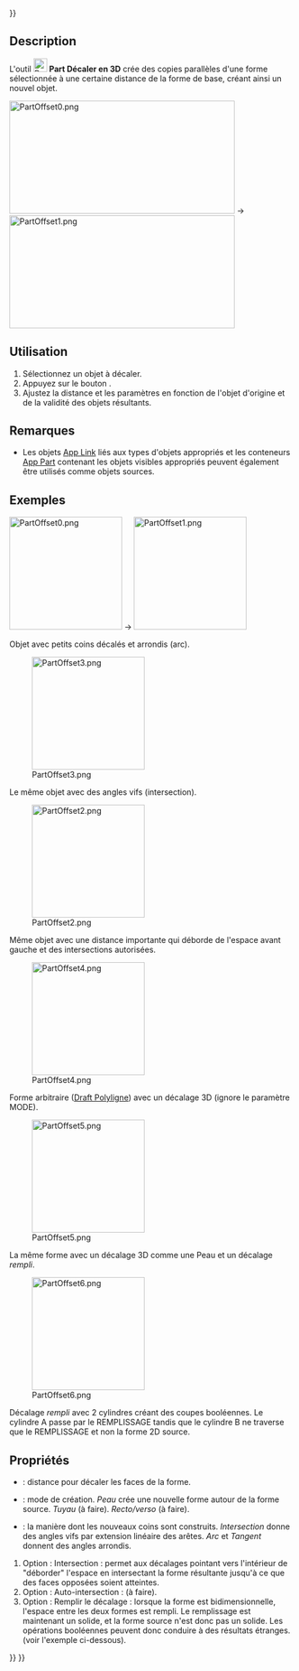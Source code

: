<languages/>
{{UnfinishedDocu{{#translation:}}}}

{{Docnav/fr
|[[Part_CrossSections/fr|Coupes]]
|[[Part_Offset2D/fr|Décaler en 2D]]
|[[Part_Workbench/fr|Atelier Part]]
|IconL=Part_CrossSections.svg
|IconR=Part_Offset2D.svg
|IconC=Workbench_Part.svg
}}

{{GuiCommand/fr
|Name=Part Offset
|Name/fr=Part Décaler en 3D
|MenuLocation=Part → Décaler en 3D...
|Workbenches=[[Part_Workbench/fr|Part]]
|SeeAlso=[[Part_Thickness/fr|Part Évider]], [[Part_Offset2D/fr|Part Décaler en 2D]]
}}

==Description==

L'outil [[Image:Part_Offset.svg|24px]] '''Part Décaler en 3D''' crée des copies parallèles d'une forme sélectionnée à une certaine distance de la forme de base, créant ainsi un nouvel objet.

[[Image:PartOffset0.png|400x200px]]  →  [[Image:PartOffset1.png|400x200px]]

<span id="Usage"></span>
==Utilisation==

# Sélectionnez un objet à décaler.
# Appuyez sur le bouton {{Button|[[Image:Part_Offset.svg|16px]] [[Part_Offset/fr|Décaler en 3D]]}}.
# Ajustez la distance et les paramètres en fonction de l'objet d'origine et de la validité des objets résultants.

<span id="Notes"></span>
==Remarques==

* Les objets [[App_Link/fr|App Link]] liés aux types d'objets appropriés et les conteneurs [[App_Part/fr|App Part]] contenant les objets visibles appropriés peuvent également être utilisés comme objets sources. {{Version/fr|0.20}}

<span id="Examples"></span>
==Exemples==

[[Image:PartOffset0.png|x200px]]  →  [[Image:PartOffset1.png|x200px]]

Objet avec petits coins décalés et arrondis (arc).

[[Image:PartOffset3.png|x200px]] 

Le même objet avec des angles vifs (intersection).

[[Image:PartOffset2.png|x200px]] 

Même objet avec une distance importante qui déborde de l'espace avant gauche et des intersections autorisées.

[[Image:PartOffset4.png|x200px]] 

Forme arbitraire ([[Draft_Wire/fr|Draft Polyligne]]) avec un décalage 3D (ignore le paramètre MODE).

[[Image:PartOffset5.png|x200px]] 

La même forme avec un décalage 3D comme une Peau et un décalage ''rempli''.

[[Image:PartOffset6.png|x200px]] 

Décalage ''rempli'' avec 2 cylindres créant des coupes booléennes. Le cylindre A passe par le REMPLISSAGE tandis que le cylindre B ne traverse que le REMPLISSAGE et non la forme 2D source.

<span id="Properties"></span>
==Propriétés== 

* {{PropertyData|Offset}} : distance pour décaler les faces de la forme.
* {{PropertyData|Mode}} : mode de création. ''Peau'' crée une nouvelle forme autour de la forme source. ''Tuyau'' (à faire). ''Recto/verso'' (à faire).
* {{PropertyData|Join type}} : la manière dont les nouveaux coins sont construits. ''Intersection'' donne des angles vifs par extension linéaire des arêtes. ''Arc'' et ''Tangent'' donnent des angles arrondis.

# Option : Intersection : permet aux décalages pointant vers l'intérieur de "déborder" l'espace en intersectant la forme résultante jusqu'à ce que des faces opposées soient atteintes.
# Option : Auto-intersection : (à faire).
# Option : Remplir le décalage : lorsque la forme est bidimensionnelle, l'espace entre les deux formes est rempli. Le remplissage est maintenant un solide, et la forme source n'est donc pas un solide. Les opérations booléennes peuvent donc conduire à des résultats étranges. (voir l'exemple ci-dessous).


{{Docnav/fr
|[[Part_CrossSections/fr|Coupes]]
|[[Part_Offset2D/fr|Décaler en 2D]]
|[[Part_Workbench/fr|Atelier Part]]
|IconL=Part_CrossSections.svg
|IconR=Part_Offset2D.svg
|IconC=Workbench_Part.svg
}}

{{Part_Tools_navi{{#translation:}}}}
{{Userdocnavi{{#translation:}}}}